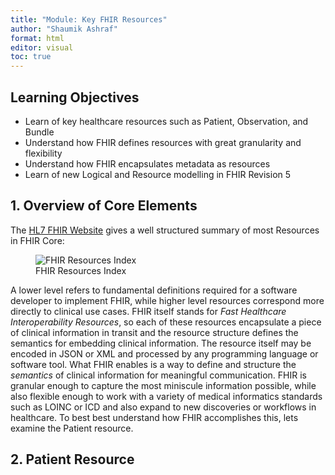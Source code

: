 ```yaml
---
title: "Module: Key FHIR Resources"
author: "Shaumik Ashraf"
format: html
editor: visual
toc: true
---
```


## Learning Objectives
 - Learn of key healthcare resources such as Patient, Observation, and Bundle
 - Understand how FHIR defines resources with great granularity and flexibility
 - Understand how FHIR encapsulates metadata as resources
 - Learn of new Logical and Resource modelling in FHIR Revision 5

## 1. Overview of Core Elements

The [HL7 FHIR Website](http://hl7.org/fhir) gives a well structured summary of most Resources in FHIR Core:


![FHIR Resources Index](images/fhir-index.png "Overview of FHIR Resources")

A lower level refers to fundamental definitions required for a software developer to implement FHIR, while higher
level resources correspond more directly to clinical use cases. FHIR itself stands for _Fast Healthcare Interoperability
Resources_, so each of these resources encapsulate a piece of clinical information in transit and the resource structure defines
the semantics for embedding clinical information. The resource itself may be encoded in JSON or XML and processed by any programming
language or software tool. What FHIR enables is a way to define and structure the _semantics_ of clinical information for meaningful
communication. FHIR is granular enough to capture the most miniscule information possible, while also flexible enough to work with a
variety of medical informatics standards such as LOINC or ICD and also expand to new discoveries or workflows in healthcare. To best
best understand how FHIR accomplishes this, lets examine the Patient resource.

## 2. Patient Resource

